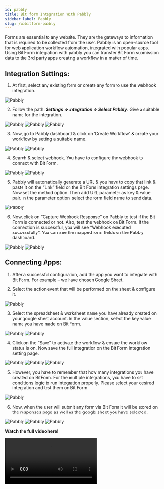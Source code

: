 ```yaml
---
id: pabbly
title: Bit form Integration With Pabbly 
sidebar_label: Pabbly
slug: /wpbitform-pabbly
---
```


Forms are essential to any website. They are the gateways to information that is required to be collected from the user. Pabbly is an open-source tool for web application workflow automation, integrated with popular apps. Using Bit Form integration with pabbly you can transfer Bit Form submission data to the 3rd party apps creating a workflow in a matter of time.

## Integration Settings:  
1. At first, select any existing form or create any form to use the webhook integration.

 <Image src="Pabbly/1_Create Form- Bit Form" alt="Pabbly" w="1020" h="400" />

2. Follow the path: ***Settings => Integration => Select Pabbly***. Give a suitable name for the integration.

 <Image src="Pabbly/2_Integration to Settings- Bit Form" alt="Pabbly" w="1020" h="400" />

 <Image src="Pabbly/3_Select Integration -Bit Form" alt="Pabbly" w="1020" h="400" />

 <Image src="Pabbly/4_Set Integration Name- Bit Form" alt="Pabbly" w="1020" h="400" />

 3. Now, go to Pabbly dashboard & click on  ‘Create Workflow‘ & create your workflow by setting a suitable name.

 <Image src="Pabbly/5_Pabbly Dashboard- Bit Form" alt="Pabbly" w="1020" h="400" />

 <Image src="Pabbly/6_Set Workflow name- Bit Form" alt="Pabbly" w="1020" h="400" />

4. Search & select webhook. You have to configure the webhook to connect with Bit Form.

 <Image src="Pabbly/6_Set Workflow name- Bit Form" alt="Pabbly" w="1020" h="400" />

 <Image src="Pabbly/7_Search webhook & copy url- Bit Form" alt="Pabbly" w="1020" h="400" />

5. Pabbly will automatically generate a URL & you have to copy that link & paste it on the “Link” field on the Bit Form integration settings page. Now set the method option. Then add URL parameter as key & value pair. In the parameter option, select the form field name to send data.

 <Image src="Pabbly/8_Paste URL & URL parameter- Bit Form" alt="Pabbly" w="1020" h="400" />

6. Now, click on “Capture Webhook Response” on Pabbly to test if the Bit Form is connected or not. Also, test the webhook on Bit Form.  If the connection is successful, you will see “Webhook executed successfully“. You can see the mapped form fields on the Pabbly dashboard.

 <Image src="Pabbly/9_Capture Webhook Response- Bit Form" alt="Pabbly" w="1020" h="400" />

 <Image src="Pabbly/10_Test Webhook- Bit Form" alt="Pabbly" w="1020" h="400" />

## Connecting Apps: 
1. After a successful configuration, add the app you want to integrate with Bit Form. For example – we have chosen Google Sheet.

2. Select the action event that will be performed on the sheet & configure it. 

 <Image src="Pabbly/11_Choose App & Action event- Bit Form " alt="Pabbly" w="1020" h="400" />

3. Select the spreadsheet & worksheet name you have already created on your google sheet account. In the value section, select the key value name you have made on Bit Form.

 <Image src="Pabbly/12_Select Existing Google sheet- Bit Form " alt="Pabbly" w="1020" h="400" />

 <Image src="Pabbly/13_Set credentials- Bit Form" alt="Pabbly" w="1020" h="400" />

4. Click on the “Save” to activate the workflow & ensure the workflow status is on. Now save the full integration on the Bit Form integration setting page.

 <Image src="Pabbly/14_Enable Workflow status on- Bit Form" alt="Pabbly" w="1020" h="400" />

 <Image src="Pabbly/15_Finish & Save- Bit Form" alt="Pabbly" w="1020" h="400" />

 <Image src="Pabbly/16_Created Workflow- Bit Form" alt="Pabbly" w="1020" h="400" />

5. However, you have to remember that how many integrations you have created on BitForm. For the multiple integrations, you have to set conditions logic to run integration properly. Please select your desired integration and test them on Bit Form.

 <Image src="Pabbly/17_Conditional logic- Bit Form" alt="Pabbly" w="1020" h="400" />

6. Now, when the user will submit any form via Bit Form it will be stored on the responses page as well as the google sheet you have selected.

 <Image src="Pabbly/18_Input- Bit Form" alt="Pabbly" w="1020" h="400" />
 
 <Image src="Pabbly/19_Responses- Bit Form" alt="Pabbly" w="1020" h="400" />

 <Image src="Pabbly/20_Google Sheet- Bit Form" alt="Pabbly" w="1020" h="400" />

**Watch the full video here!**

<Video youtube src="SE_ncIRtv7Q" /> 

 

 

